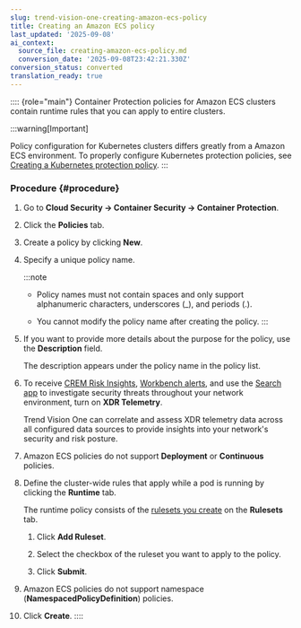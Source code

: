 ```yaml
---
slug: trend-vision-one-creating-amazon-ecs-policy
title: Creating an Amazon ECS policy
last_updated: '2025-09-08'
ai_context:
  source_file: creating-amazon-ecs-policy.md
  conversion_date: '2025-09-08T23:42:21.330Z'
conversion_status: converted
translation_ready: true
---
```


:::: {role="main"}
Container Protection policies for Amazon ECS clusters contain runtime rules that you can apply to entire clusters.

:::warning[Important]

Policy configuration for Kubernetes clusters differs greatly from a Amazon ECS environment. To properly configure Kubernetes protection policies, see [Creating a Kubernetes protection policy](kubernetes-prot-policy.mdx).
:::

### Procedure {#procedure}

1.  Go to **Cloud Security → Container Security → Container Protection**.

2.  Click the **Policies** tab.

3.  Create a policy by clicking **New**.

4.  Specify a unique policy name.

    :::note

    - Policy names must not contain spaces and only support alphanumeric characters, underscores (\_), and periods (.).

    - You cannot modify the policy name after creating the policy.
    :::

5.  If you want to provide more details about the purpose for the policy, use the **Description** field.

    The description appears under the policy name in the policy list.

6.  To receive [CREM Risk Insights](executive-dashboard.mdx), [Workbench alerts](workbench.mdx), and use the [Search app](search-app.mdx) to investigate security threats throughout your network environment, turn on **XDR Telemetry**.

    Trend Vision One can correlate and assess XDR telemetry data across all configured data sources to provide insights into your network's security and risk posture.

7.  Amazon ECS policies do not support **Deployment** or **Continuous** policies.

8.  Define the cluster-wide rules that apply while a pod is running by clicking the **Runtime** tab.

    The runtime policy consists of the [rulesets you create](runtime-security-ruleset.mdx) on the **Rulesets** tab.

    1.  Click **Add Ruleset**.

    2.  Select the checkbox of the ruleset you want to apply to the policy.

    3.  Click **Submit**.

9.  Amazon ECS policies do not support namespace (**NamespacedPolicyDefinition**) policies.

10. Click **Create**.
::::
